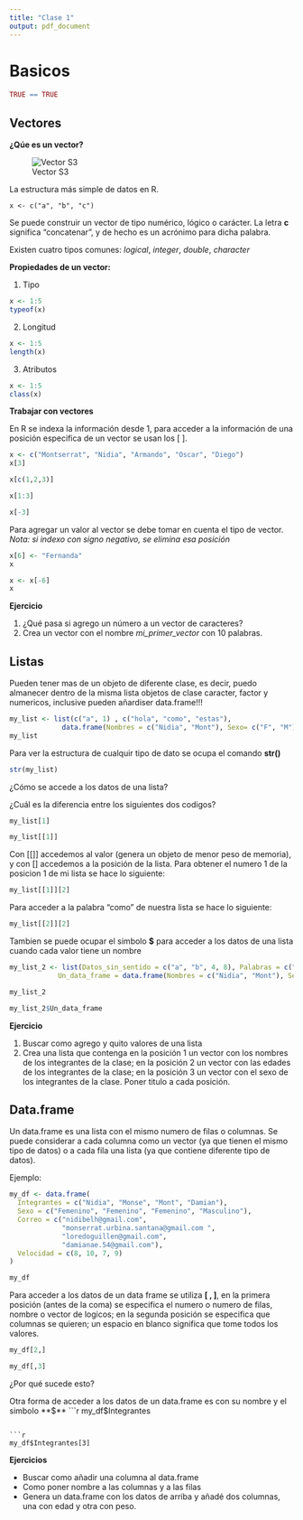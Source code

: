 ```yaml
---
title: "Clase 1"
output: pdf_document
---
```


# Basicos 

```r
TRUE == TRUE 
```

## Vectores 

**¿Qúe es un vector?**


![Vector S3](Class1_2.png)


La estructura más simple de datos en R. 

`x <- c("a", "b", "c")`

Se puede construir un vector de tipo numérico, lógico o carácter.
La letra **c** significa "concatenar", y de hecho es un acrónimo para dicha palabra.

Existen cuatro tipos comunes: *logical*, *integer*, *double*, *character* 

**Propiedades de un vector:** 

  1. Tipo
```r
x <- 1:5
typeof(x)
```
  2. Longitud
```r
x <- 1:5
length(x)
```
  3. Atributos
```r
x <- 1:5
class(x)
```

**Trabajar con vectores**

En R se indexa la información desde 1, para acceder a la información de una posición especifica de un vector se usan los [ ]. 
```r
x <- c("Montserrat", "Nidia", "Armando", "Oscar", "Diego")
x[3]
```
```r
x[c(1,2,3)]
```
```r
x[1:3]
```
```r
x[-3]
```

Para agregar un valor al vector se debe tomar en cuenta el tipo de vector. *Nota: si indexo con signo negativo, se elimina esa posición* 
```r
x[6] <- "Fernanda"
x
```
```r
x <- x[-6]
x
```

**Ejercicio**

  1. ¿Qué pasa si agrego un número a un vector de caracteres?
  2. Crea un vector con el nombre *mi_primer_vector* con 10 palabras.  

## Listas

Pueden tener mas de un objeto de diferente clase, es decir, puedo almanecer dentro de la misma lista objetos de clase caracter, factor y numericos, inclusive pueden añardiser data.frame!!! 

```r
my_list <- list(c("a", 1) , c("hola", "como", "estas"), 
             data.frame(Nombres = c("Nidia", "Mont"), Sexo= c("F", "M")))
my_list
```

Para ver la estructura de cualquir tipo de dato se ocupa el comando **str()**
```r
str(my_list)
```

¿Cómo se accede a los datos de una lista?

¿Cuál es la diferencia entre los siguientes dos codigos?

```r
my_list[1]
```
```r
my_list[[1]]
```

Con [[]] accedemos al valor (genera un objeto de menor peso de memoria), y con [] accedemos a la posición de la lista. 
Para obtener el numero 1 de la posicion 1 de mi lista se hace lo siguiente:
```r
my_list[[1]][2]
```

Para acceder a la palabra "como" de nuestra lista se hace lo siguiente:
```r
my_list[[2]][2]
```

Tambien se puede ocupar el simbolo **$** para acceder a los datos de una lista cuando cada valor tiene un nombre
```r
my_list_2 <- list(Datos_sin_sentido = c("a", "b", 4, 8), Palabras = c("hola", "como", "estas"), 
            Un_data_frame = data.frame(Nombres = c("Nidia", "Mont"), Sexo= c("F", "M")))

my_list_2
```

```r
my_list_2$Un_data_frame
```

**Ejercicio**

  1. Buscar como agrego y quito valores de una lista
  2. Crea una lista que contenga en la posición 1 un vector con los nombres de los integrantes de la clase; en la posición 2 un vector con las edades de los integrantes de la clase; en la posición 3 un vector con el sexo de los integrantes de la clase. Poner titulo a cada posición. 
  
## Data.frame

Un data.frame es una lista con el mismo numero de filas o columnas. Se puede considerar a cada columna como un vector (ya que tienen el mismo tipo de datos) o a cada fila una lista (ya que contiene diferente tipo de datos). 

Ejemplo:
```r
my_df <- data.frame(
  Integrantes = c("Nidia", "Monse", "Mont", "Damian"),
  Sexo = c("Femenino", "Femenino", "Femenino", "Masculino"),
  Correo = c("nidibelh@gmail.com", 
             "monserrat.urbina.santana@gmail.com ",
             "loredoguillen@gmail.com", 
             "damianae.54@gmail.com"),
  Velocidad = c(8, 10, 7, 9)
)

my_df
```

Para acceder a los datos de un data frame se utiliza **[ , ]**, en la primera posición (antes de la coma) se especifica el numero o numero de filas, nombre o vector de logicos; en la segunda posición se especifica que columnas se quieren; un espacio en blanco significa que tome todos los valores.
```r
my_df[2,]
```
```r
my_df[,3]
```

¿Por qué sucede esto?

Otra forma de acceder a los datos de un data.frame es con su nombre y el simbolo **$**
```r
my_df$Integrantes
```

```r
my_df$Integrantes[3]
```


**Ejercicios**

- Buscar como añadir una columna al data.frame
- Como poner nombre a las columnas y a las filas 
- Genera un data.frame con los datos de arriba y añadé dos columnas, una con edad y otra con peso. 
   